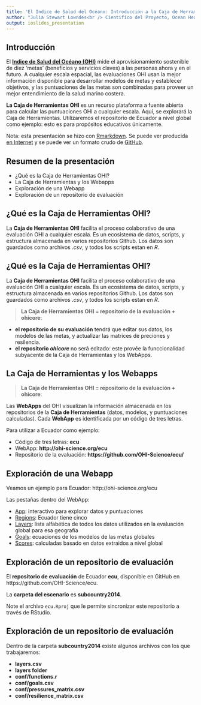 ```yaml
---
title: 'El Indice de Salud del Océano: Introducción a la Caja de Herramientas'
author: "Julia Stewart Lowndes<br /> Cientifico del Proyecto, Ocean Health Index<br /> lowndes@nceas.ucsb.edu"
output: ioslides_presentation
---
```


## Introducción

El [**Indice de Salud del Océano (OHI)**](www.oceanhealthindex.org) mide el aprovisionamiento sostenible de diez 'metas' (beneficios y servicios claves) a las personas ahora y en el futuro. A cualquier escala espacial, las evaluaciones OHI usan la mejor información disponible para desarrollar modelos de metas y establecer objetivos, y las puntuaciones de las metas son combinadas para proveer un mejor entendimiento de la salud marino costera.  

**La Caja de Herramientas OHI** es un recurso plataforma a fuente abierta para calcular las puntuaciones OHI a cualquier escala. Aquí, se explorará la Caja de Herramientas. Utilizaremos el repositorio de Ecuador a nivel global como ejemplo: esto es para propósitos educativos únicamente.  

Nota: esta presentación se hizo con [Rmarkdown](http://rmarkdown.rstudio.com/). Se puede ver producida [en Internet](http://htmlpreview.github.io/?https://github.com/OHI-Science/ohimanual/blob/master/tutorials/tbx_intro/tutorial_tbx_intro_SPANISH.html#1) y se puede ver un formato crudo de [GitHub](https://github.com/OHI-Science/ohimanual/blob/master/tutorials/github_intro/tutorial_github_intro.rmd).

## Resumen de la presentación

* ¿Qué es la Caja de Herramientas OHI?
* La Caja de Herramientas y los Webapps
* Exploración de una Webapp
* Exploración de un repositorio de evaluación

## ¿Qué es la Caja de Herramientas OHI?

La **Caja de Herramientas OHI** facilita el proceso colaborativo de una evaluación OHI a cualquier escala. Es un ecosistema de datos, scripts, y estructura almacenada en varios repositorios Github. Los datos son guardados como archivos *.csv*, y todos los scripts estan en *R*.


## ¿Qué es la Caja de Herramientas OHI?

La **Caja de Herramientas OHI** facilita el proceso colaborativo de una evaluación OHI a cualquier escala. Es un ecosistema de datos, scripts, y estructura almacenada en varios repositorios Github. Los datos son guardados como archivos *.csv*, y todos los scripts estan en *R*.

>  **La Caja de Herramientas OHI = repositorio de la evaluación + ohicore**:

* **el repositorio de su evaluación** tendrá que editar sus datos, los modelos de las metas, y actualizar las matrices de preciones y resilencia.
* **el repositorio *ohicore* ** no será editado: este provée la funccionalidad subyacente de la Caja de Herramientas y los WebApps. 

## La Caja de Herramientas y los Webapps

>  **La Caja de Herramientas OHI = repositorio de la evaluación + ohicore**:

Las **WebApps** del OHI visualizan la información almacenada en los repositorios de la **Caja de Herramientas** (datos, modelos, y puntuaciones calculadas). Cada **WebApp** es identificada por un código de tres letras. 

Para utilizar a Ecuador como ejemplo: 

* Código de tres letras: **ecu**
* WebApp: **http://ohi-science.org/ecu**
* Repositorio de la evaluación: **https://github.com/OHI-Science/ecu/**

## Exploración de una Webapp

Veamos un ejemplo para Ecuador: http://ohi-science.org/ecu

Las pestañas dentro del WebApp:

* [App](http://ohi-science.org/blz/app): interactivo para explorar datos y puntuaciones
* [Regions](http://ohi-science.org/blz/regions/): Ecuador tiene cinco
* [Layers](http://ohi-science.org/blz/layers/): lista alfabética de todos los datos utilizados en la evaluación global para esa geografía
* [Goals](http://ohi-science.org/blz/goals/): ecuaciones de los modelos de las metas globales
* [Scores](http://ohi-science.org/blz/scores/): calculadas basado en datos extraidos a nivel global


## Exploración de un repositorio de evaluación

El **repositorio de evaluación** de Ecuador **ecu**, disponible en GitHub en https://github.com/OHI-Science/ecu.  
  
La **carpeta del escenario** es **subcountry2014**. 

Note el archivo `ecu.Rproj` que le permite sincronizar este repositorio a través de RStudio.

## Exploración de un repositorio de evaluación

Dentro de la carpeta **subcountry2014** existe algunos archivos con los que trabajaremos:

* **layers.csv**
* **layers folder**
* **conf/functions.r**
* **conf/goals.csv**
* **conf/pressures_matrix.csv**
* **conf/resilience_matrix.csv**



